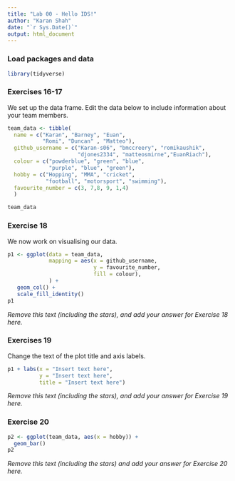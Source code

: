 ```yaml
---
title: "Lab 00 - Hello IDS!"
author: "Karan Shah"
date: "`r Sys.Date()`"
output: html_document
---
```


### Load packages and data

```r
library(tidyverse) 
```

### Exercises 16-17

We set up the data frame. Edit the data below to include information about your team members.

```r
team_data <- tibble(
  name = c("Karan", "Barney", "Euan", 
           "Romi", "Duncan" , "Matteo"),
  github_username = c("Karan-s06", "bmccreery", "romikaushik", 
                      "djones2334", "matteosmirne","EuanRiach"), 
  colour = c("powderblue", "green", "blue", 
             "purple", "blue", "green"),
  hobby = c("Hopping", "MMA", "cricket", 
            "football", "motorsport", "swimming"),
  favourite_number = c(3, 7,8, 9, 1,4)
  )

team_data
```

### Exercise 18

We now work on visualising our data. 

```r
p1 <- ggplot(data = team_data, 
             mapping = aes(x = github_username, 
                           y = favourite_number,
                           fill = colour), 
             ) +
   geom_col() +
   scale_fill_identity()
p1
```


*Remove this text (including the stars), and add your answer for Exercise 18 here.*

### Exercises 19

Change the text of the plot title and axis labels.

```r
p1 + labs(x = "Insert text here", 
          y = "Insert text here",
          title = "Insert text here")
```

*Remove this text (including the stars), and add your answer for Exercise 19 here.*

### Exercise 20

```r
p2 <- ggplot(team_data, aes(x = hobby)) +
  geom_bar()
p2
```

*Remove this text (including the stars) and add your answer for Exercise 20 here.*
